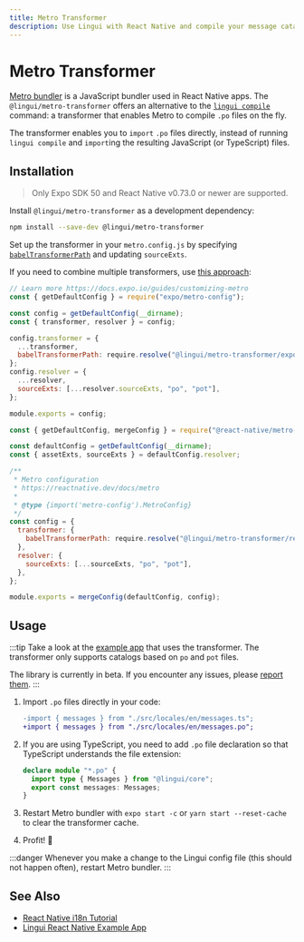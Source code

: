 ```yaml
---
title: Metro Transformer
description: Use Lingui with React Native and compile your message catalogs on the fly
---
```


# Metro Transformer

[Metro bundler](https://metrobundler.dev/) is a JavaScript bundler used in React Native apps. The `@lingui/metro-transformer` offers an alternative to the [`lingui compile`](/ref/cli#compile) command: a transformer that enables Metro to compile `.po` files on the fly.

The transformer enables you to `import` `.po` files directly, instead of running `lingui compile` and `import`ing the resulting JavaScript (or TypeScript) files.

## Installation

> Only Expo SDK 50 and React Native v0.73.0 or newer are supported.

Install `@lingui/metro-transformer` as a development dependency:

```bash npm2yarn
npm install --save-dev @lingui/metro-transformer
```

Set up the transformer in your `metro.config.js` by specifying [`babelTransformerPath`](https://metrobundler.dev/docs/configuration/#babeltransformerpath) and updating `sourceExts`.

If you need to combine multiple transformers, use [this approach](https://stackoverflow.com/a/57660231/2070942):


<Tabs groupId="babel-swc">
  <TabItem value="expo" label="Expo" default>

```js title="metro.config.js"
// Learn more https://docs.expo.io/guides/customizing-metro
const { getDefaultConfig } = require("expo/metro-config");

const config = getDefaultConfig(__dirname);
const { transformer, resolver } = config;

config.transformer = {
  ...transformer,
  babelTransformerPath: require.resolve("@lingui/metro-transformer/expo"),
};
config.resolver = {
  ...resolver,
  sourceExts: [...resolver.sourceExts, "po", "pot"],
};

module.exports = config;
```

  </TabItem>
<TabItem value="plain-RN" label="Plain React Native">

```js title="metro.config.js"
const { getDefaultConfig, mergeConfig } = require("@react-native/metro-config");

const defaultConfig = getDefaultConfig(__dirname);
const { assetExts, sourceExts } = defaultConfig.resolver;

/**
 * Metro configuration
 * https://reactnative.dev/docs/metro
 *
 * @type {import('metro-config').MetroConfig}
 */
const config = {
  transformer: {
    babelTransformerPath: require.resolve("@lingui/metro-transformer/react-native"),
  },
  resolver: {
    sourceExts: [...sourceExts, "po", "pot"],
  },
};

module.exports = mergeConfig(defaultConfig, config);
```

</TabItem>
</Tabs>

## Usage

:::tip
Take a look at the [example app](https://github.com/lingui/js-lingui/tree/main/examples/react-native) that uses the transformer. The transformer only supports catalogs based on `po` and `pot` files.

The library is currently in beta. If you encounter any issues, please [report them](https://github.com/lingui/js-lingui/issues).
:::

1.  Import `.po` files directly in your code:

    ```diff
    -import { messages } from "./src/locales/en/messages.ts";
    +import { messages } from "./src/locales/en/messages.po";
    ```

2.  If you are using TypeScript, you need to add `.po` file declaration so that TypeScript understands the file extension:

    ```ts title="src/po-types.d.ts"
    declare module "*.po" {
      import type { Messages } from "@lingui/core";
      export const messages: Messages;
    }
    ```

3.  Restart Metro bundler with `expo start -c` or `yarn start --reset-cache` to clear the transformer cache.
4.  Profit! 🎉

:::danger
Whenever you make a change to the Lingui config file (this should not happen often), restart Metro bundler.
:::

## See Also

- [React Native i18n Tutorial](/tutorials/react-native)
- [Lingui React Native Example App](https://github.com/lingui/js-lingui/tree/main/examples/react-native)
